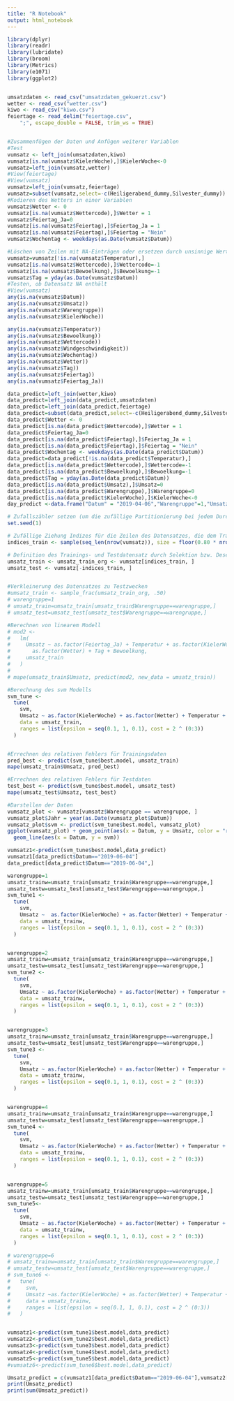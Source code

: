 ```yaml
---
title: "R Notebook"
output: html_notebook
---
```




```r

library(dplyr)
library(readr)
library(lubridate)
library(broom)
library(Metrics)
library(e1071)
library(ggplot2)


umsatzdaten <- read_csv("umsatzdaten_gekuerzt.csv")
wetter <- read_csv("wetter.csv")
kiwo <- read_csv("kiwo.csv")
feiertage <- read_delim("feiertage.csv", 
    ";", escape_double = FALSE, trim_ws = TRUE)


#Zusammenfügen der Daten und Anfügen weiterer Variablen
#Test
vumsatz <- left_join(umsatzdaten,kiwo)
vumsatz[is.na(vumsatz$KielerWoche),]$KielerWoche<-0
vumsatz=left_join(vumsatz,wetter)
#View(feiertage)
#View(vumsatz)
vumsatz=left_join(vumsatz,feiertage)
vumsatz=subset(vumsatz,select=-c(Heiligerabend_dummy,Silvester_dummy))
#Kodieren des Wetters in einer Variablen
vumsatz$Wetter <- 0
vumsatz[is.na(vumsatz$Wettercode),]$Wetter = 1
vumsatz$Feiertag_Ja=0
vumsatz[is.na(vumsatz$Feiertag),]$Feiertag_Ja = 1
vumsatz[is.na(vumsatz$Feiertag),]$Feiertag = "Nein"
vumsatz$Wochentag <- weekdays(as.Date(vumsatz$Datum))

#Löschen von Zeilen mit NA-Einträgen oder ersetzen durch unsinnige Werte
vumsatz=vumsatz[!is.na(vumsatz$Temperatur),]
vumsatz[is.na(vumsatz$Wettercode),]$Wettercode=-1
vumsatz[is.na(vumsatz$Bewoelkung),]$Bewoelkung=-1
vumsatz$Tag = yday(as.Date(vumsatz$Datum))
#Testen, ob Datensatz NA enthält
#View(vumsatz)
any(is.na(vumsatz$Datum))
any(is.na(vumsatz$Umsatz))
any(is.na(vumsatz$Warengruppe))
any(is.na(vumsatz$KielerWoche))

any(is.na(vumsatz$Temperatur))
any(is.na(vumsatz$Bewoelkung))
any(is.na(vumsatz$Wettercode))
any(is.na(vumsatz$Windgeschwindigkeit))
any(is.na(vumsatz$Wochentag))
any(is.na(vumsatz$Wetter))
any(is.na(vumsatz$Tag))
any(is.na(vumsatz$Feiertag))
any(is.na(vumsatz$Feiertag_Ja))

data_predict=left_join(wetter,kiwo)
data_predict=left_join(data_predict,umsatzdaten)
data_predict=left_join(data_predict,feiertage)
data_predict=subset(data_predict,select=-c(Heiligerabend_dummy,Silvester_dummy))
data_predict$Wetter <- 0
data_predict[is.na(data_predict$Wettercode),]$Wetter = 1
data_predict$Feiertag_Ja=0
data_predict[is.na(data_predict$Feiertag),]$Feiertag_Ja = 1
data_predict[is.na(data_predict$Feiertag),]$Feiertag = "Nein"
data_predict$Wochentag <- weekdays(as.Date(data_predict$Datum))
data_predict=data_predict[!is.na(data_predict$Temperatur),]
data_predict[is.na(data_predict$Wettercode),]$Wettercode=-1
data_predict[is.na(data_predict$Bewoelkung),]$Bewoelkung=-1
data_predict$Tag = yday(as.Date(data_predict$Datum))
data_predict[is.na(data_predict$Umsatz),]$Umsatz=0
data_predict[is.na(data_predict$Warengruppe),]$Warengruppe=0
data_predict[is.na(data_predict$KielerWoche),]$KielerWoche<-0
day_predict <-data.frame("Datum" = "2019-04-06","Warengruppe"=1,"Umsatz"=0,"KielerWoche"=0,"Bewoelkung"=0,"Temperatur"=12.8,"Windgeschwindigkeit"=10,"Wettercode"=10,"Feiertag"="Nein","Wetter"=0,"Feiertag_Ja"=0,"Wochentag"="Samstag","Tag"=96)
```
```r
# Zufallszähler setzen (um die zufällige Partitionierung bei jedem Durchlauf gleich zu halten)
set.seed(1)

# Zufällige Ziehung Indizes für die Zeilen des Datensatzes, die dem Traininsdatensatz zugeordnet werden
indices_train <- sample(seq_len(nrow(vumsatz)), size = floor(0.80 * nrow(vumsatz)))

# Definition des Trainings- und Testdatensatz durch Selektion bzw. Deselektion der entsprechenden Datenzeilen
umsatz_train <- umsatz_train_org <- vumsatz[indices_train, ]
umsatz_test <- vumsatz[-indices_train, ]


#Verkleinerung des Datensatzes zu Testzwecken
#umsatz_train <- sample_frac(umsatz_train_org, .50)
# warengruppe=1
# umsatz_train=umsatz_train[umsatz_train$Warengruppe==warengruppe,]
# umsatz_test=umsatz_test[umsatz_test$Warengruppe==warengruppe,]
```


```r
#Berechnen von linearem Modell
# mod2 <-
#   lm(
#     Umsatz ~ as.factor(Feiertag_Ja) + Temperatur + as.factor(KielerWoche) + as.factor(Wochentag) +
#       as.factor(Wetter) + Tag + Bewoelkung,
#     umsatz_train
#   )
# 
# mape(umsatz_train$Umsatz, predict(mod2, new_data = umsatz_train))

#Berechnung des svm Modells
svm_tune <-
  tune(
    svm,
    Umsatz ~ as.factor(KielerWoche) + as.factor(Wetter) + Temperatur + as.Date(Datum)  + as.factor(Wochentag) + Bewoelkung ,
    data = umsatz_train,
    ranges = list(epsilon = seq(0.1, 1, 0.1), cost = 2 ^ (0:3))
  )


#Errechnen des relativen Fehlers für Trainingsdaten
pred_best <- predict(svm_tune$best.model, umsatz_train)
mape(umsatz_train$Umsatz, pred_best)

#Errechnen des relativen Fehlers für Testdaten
test_best <- predict(svm_tune$best.model, umsatz_test)
mape(umsatz_test$Umsatz, test_best)

#Darstellen der Daten
vumsatz_plot <- vumsatz[vumsatz$Warengruppe == warengruppe, ]
vumsatz_plot$Jahr = year(as.Date(vumsatz_plot$Datum))
vumsatz_plot$svm <- predict(svm_tune$best.model, vumsatz_plot)
ggplot(vumsatz_plot) + geom_point(aes(x = Datum, y = Umsatz, color = "red")) +
  geom_line(aes(x = Datum, y = svm))
```
```r
vumsatz1<-predict(svm_tune$best.model,data_predict)
vumsatz1[data_predict$Datum=="2019-06-04"]
data_predict[data_predict$Datum=="2019-06-04",]
```

```r

warengruppe=1
umsatz_trainw=umsatz_train[umsatz_train$Warengruppe==warengruppe,]
umsatz_testw=umsatz_test[umsatz_test$Warengruppe==warengruppe,]
svm_tune1 <-
  tune(
    svm,
    Umsatz ~  as.factor(KielerWoche) + as.factor(Wetter) + Temperatur + as.Date(Datum)  + as.factor(Wochentag) + Bewoelkung ,
    data = umsatz_trainw,
    ranges = list(epsilon = seq(0.1, 1, 0.1), cost = 2 ^ (0:3))
  )


warengruppe=2
umsatz_trainw=umsatz_train[umsatz_train$Warengruppe==warengruppe,]
umsatz_testw=umsatz_test[umsatz_test$Warengruppe==warengruppe,]
svm_tune2 <-
  tune(
    svm,
    Umsatz ~ as.factor(KielerWoche) + as.factor(Wetter) + Temperatur + as.Date(Datum)  + as.factor(Wochentag) + Bewoelkung ,
    data = umsatz_trainw,
    ranges = list(epsilon = seq(0.1, 1, 0.1), cost = 2 ^ (0:3))
  )


warengruppe=3
umsatz_trainw=umsatz_train[umsatz_train$Warengruppe==warengruppe,]
umsatz_testw=umsatz_test[umsatz_test$Warengruppe==warengruppe,]
svm_tune3 <-
  tune(
    svm,
    Umsatz ~ as.factor(KielerWoche) + as.factor(Wetter) + Temperatur + as.Date(Datum)  + as.factor(Wochentag) + Bewoelkung ,
    data = umsatz_trainw,
    ranges = list(epsilon = seq(0.1, 1, 0.1), cost = 2 ^ (0:3))
  )


warengruppe=4
umsatz_trainw=umsatz_train[umsatz_train$Warengruppe==warengruppe,]
umsatz_testw=umsatz_test[umsatz_test$Warengruppe==warengruppe,]
svm_tune4 <-
  tune(
    svm,
    Umsatz ~ as.factor(KielerWoche) + as.factor(Wetter) + Temperatur + as.Date(Datum)  + as.factor(Wochentag) + Bewoelkung ,
    data = umsatz_trainw,
    ranges = list(epsilon = seq(0.1, 1, 0.1), cost = 2 ^ (0:3))
  )


warengruppe=5
umsatz_trainw=umsatz_train[umsatz_train$Warengruppe==warengruppe,]
umsatz_testw=umsatz_test[umsatz_test$Warengruppe==warengruppe,]
svm_tune5<-
  tune(
    svm,
    Umsatz ~ as.factor(KielerWoche) + as.factor(Wetter) + Temperatur + as.Date(Datum)  + as.factor(Wochentag) + Bewoelkung ,
    data = umsatz_trainw,
    ranges = list(epsilon = seq(0.1, 1, 0.1), cost = 2 ^ (0:3))
  )

# warengruppe=6
# umsatz_trainw=umsatz_train[umsatz_train$Warengruppe==warengruppe,]
# umsatz_testw=umsatz_test[umsatz_test$Warengruppe==warengruppe,]
# svm_tune6 <-
#   tune(
#     svm,
#     Umsatz ~as.factor(KielerWoche) + as.factor(Wetter) + Temperatur + as.Date(Datum)  + as.factor(Wochentag) + Bewoelkung ,
#     data = umsatz_trainw,
#     ranges = list(epsilon = seq(0.1, 1, 0.1), cost = 2 ^ (0:3))
#   )



```

```r
vumsatz1<-predict(svm_tune1$best.model,data_predict)
vumsatz2<-predict(svm_tune2$best.model,data_predict)
vumsatz3<-predict(svm_tune3$best.model,data_predict)
vumsatz4<-predict(svm_tune4$best.model,data_predict)
vumsatz5<-predict(svm_tune5$best.model,data_predict)
#vumsatz6<-predict(svm_tune6$best.model,data_predict)

Umsatz_predict = c(vumsatz1[data_predict$Datum=="2019-06-04"],vumsatz2[data_predict$Datum=="2019-06-04"],vumsatz3[data_predict$Datum=="2019-06-04"],vumsatz4[data_predict$Datum=="2019-06-04"],vumsatz5[data_predict$Datum=="2019-06-04"])
print(Umsatz_predict)
print(sum(Umsatz_predict))
```

